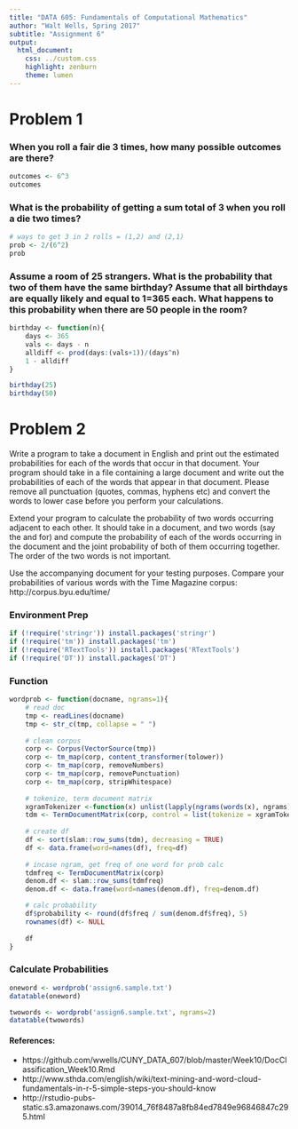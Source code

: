 ```yaml
---
title: "DATA 605: Fundamentals of Computational Mathematics"
author: "Walt Wells, Spring 2017"
subtitle: "Assignment 6"
output:
  html_document:
    css: ../custom.css
    highlight: zenburn
    theme: lumen
---
```

# Problem 1

### When you roll a fair die 3 times, how many possible outcomes are there?

```r
outcomes <- 6^3
outcomes
```

### What is the probability of getting a sum total of 3 when you roll a die two times?

```r
# ways to get 3 in 2 rolls = (1,2) and (2,1)
prob <- 2/(6^2)
prob
```

### Assume a room of 25 strangers. What is the probability that two of them have the same birthday? Assume that all birthdays are equally likely and equal to 1=365 each. What happens to this probability when there are 50 people in the room?

```r

birthday <- function(n){
    days <- 365
    vals <- days - n
    alldiff <- prod(days:(vals+1))/(days^n)
    1 - alldiff
}

birthday(25)
birthday(50)
```

# Problem 2

Write a program to take a document in English and print out the estimated probabilities for each of the words that occur in that document. Your program should take in a file containing a large document and write out the probabilities of each of the words that appear in that document. Please remove all punctuation (quotes, commas, hyphens etc) and convert the words to lower case before you perform your calculations.

Extend your program to calculate the probability of two words occurring adjacent to each other. It should take in a document, and two words (say the and for) and compute the probability of each of the words occurring in the document and the joint probability of both of them occurring together. The order of the two words is not important.

Use the accompanying document for your testing purposes. Compare your probabilities of various words with the Time Magazine corpus: http://corpus.byu.edu/time/

### Environment Prep
```r
if (!require('stringr')) install.packages('stringr')
if (!require('tm')) install.packages('tm')
if (!require('RTextTools')) install.packages('RTextTools')
if (!require('DT')) install.packages('DT')
```


### Function

```r
wordprob <- function(docname, ngrams=1){
    # read doc
    tmp <- readLines(docname)
    tmp <- str_c(tmp, collapse = " ")
    
    # clean corpus
    corp <- Corpus(VectorSource(tmp))
    corp <- tm_map(corp, content_transformer(tolower))
    corp <- tm_map(corp, removeNumbers) 
    corp <- tm_map(corp, removePunctuation)
    corp <- tm_map(corp, stripWhitespace)
    
    # tokenize, term document matrix
    xgramTokenizer <-function(x) unlist(lapply(ngrams(words(x), ngrams), paste, collapse = " "), use.names = FALSE)
    tdm <- TermDocumentMatrix(corp, control = list(tokenize = xgramTokenizer)) 
    
    # create df
    df <- sort(slam::row_sums(tdm), decreasing = TRUE)
    df <- data.frame(word=names(df), freq=df)
    
    # incase ngram, get freq of one word for prob calc
    tdmfreq <- TermDocumentMatrix(corp)
    denom.df <- slam::row_sums(tdmfreq)
    denom.df <- data.frame(word=names(denom.df), freq=denom.df)

    # calc probability
    df$probability <- round(df$freq / sum(denom.df$freq), 5)
    rownames(df) <- NULL
    
    df
}
```

### Calculate Probabilities
```r
oneword <- wordprob('assign6.sample.txt')
datatable(oneword)

twowords <- wordprob('assign6.sample.txt', ngrams=2)
datatable(twowords)
```



#### References:

* https://github.com/wwells/CUNY_DATA_607/blob/master/Week10/DocClassification_Week10.Rmd
* http://www.sthda.com/english/wiki/text-mining-and-word-cloud-fundamentals-in-r-5-simple-steps-you-should-know
* http://rstudio-pubs-static.s3.amazonaws.com/39014_76f8487a8fb84ed7849e96846847c295.html